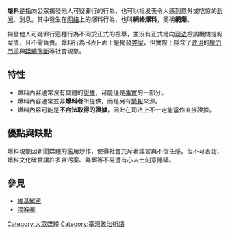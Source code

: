 {{otheruses|other=澳門競賽馬匹|爆料 (馬)}}
{{多個問題|
{{NPOV|time=2006-06-28T19:22:27Z}}
{{Unreferenced |time=2007-12-03T09:05:25+00:00 }}
{{wwv|area=台灣}}
}}
'''爆料'''是指向公眾揭發他人可疑罪行的行為，也可以指发表令人感到意外或吃惊的[[新闻|新闻]]、消息。其中發生在[[网络|网络]]上的爆料行為，也叫'''網絡爆料'''，簡稱'''網爆'''。

揭發他人可疑罪行這種行為不同於正式的檢舉，並沒有正式地向[[司法|司法]]檢調機關提報案情，且不需負責。爆料行為-{表}-面上是揭發[[弊案|弊案]]，但實際上隱含了[[政治|政治]]的[[權力鬥爭|權力鬥爭]]與[[媒體壟斷|媒體壟斷]]等社會現象。

==特性==
* 爆料內容通常沒有具體的[[證據|證據]]，可能僅是[[事實|事實]]的一部分。
* 爆料內容通常並非'''爆料者'''所提供，而是另有[[情報|情報]]來源。
* 爆料內容可能是'''不合法取得的證據'''，因此在司法上不一定能當作直接證據。

==優點與缺點==
爆料現象因新聞媒體的濫用炒作，使得社會充斥著謠言與不信任感。但不可否認，爆料文化確實讓許多貪污案、弊案等不易遭有心人士刻意隱瞞。

==參見==
* [[維基解密|維基解密]]
* [[深喉_(水門事件)|深喉嚨]]

{{文化小作品}}
{{政治小作品}}

[[Category:大眾媒體|Category:大眾媒體]]
[[Category:臺灣政治術語|Category:臺灣政治術語]]